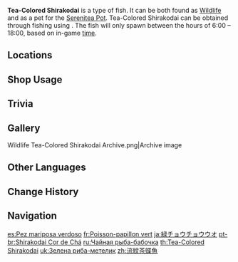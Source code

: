 {{About|the fish|the [[furnishing]]|Ornamental Tea-Colored Shirakodai}}
{{Item Infobox
|id           = 131015
|type         = Fish
|invCategory  = Materials
|lbFamily     = Fish
|lbGroup      = Butterflyfish
|lbType       = Wildlife
|bait         = False Worm Bait
|image        = Item Tea-Colored Shirakodai.png
|location     = 
|quality      = 3
|description  = A gentle, elegant butterflyfish variant. It has a lovely, streamlined dorsal fin, and has the nickname "Queen of the Waters."<br>Tea-colored patterns swirl around this inquisitive fish that seems strongly interested in everything around it. Unfortunately, its method of expressing interest in anything is to have a nibble to see if it can be eaten. This isn't a malicious move by any means, but it has landed this species in hot water many times all the same.
|source1      = [[Fishing]]
}}
'''Tea-Colored Shirakodai''' is a type of fish. It can be both found as [[Wildlife]] and as a pet for the [[Serenitea Pot]]. Tea-Colored Shirakodai can be obtained through fishing using {{Item|False Worm Bait|24}}. The fish will only spawn between the hours of 6:00 – 18:00, based on in-game [[time]].

==Locations==
{{Main|Fishing Points}}
{{Fishing Points by Category Table|fish=1}}

==Shop Usage==
{{Shop Usage}}

==Trivia==
{{Transclude|Brown Shirakodai|Trivia}}

==Gallery==
<gallery>
Wildlife Tea-Colored Shirakodai Archive.png|Archive image
</gallery>

==Other Languages==
{{Other Languages
|en      = Tea-Colored Shirakodai
|zhs     = 流纹茶蝶鱼
|zhs_rm  = Liúwén Chá Diéyú
|zht     = 流紋茶蝶魚
|zht_rm  = Liúwén Chá Diéyú
|zh_tl   = Flow-Patterned Tea-Colored Butterflyfish
|ja      = 緑{{tt|チョウチョウウオ|蝶々魚}}
|ja_rm   = Midori Chouchou-uo
|ja_tl   = Green Butterflyfish
|ko      = 녹색 나비고기
|ko_tl   = Green Butterflyfish
|es      = Pez mariposa verdoso
|es_tl   = Greenish Butterflyfish
|fr      = Poisson-papillon vert
|fr_tl   = Green Butterflyfish
|ru      = Чайная рыба-бабочка
|ru_tl   = Tea-Colored Butterfly-Fish
|th      = Tea-Colored Shirakodai
|vi      = Cá Bướm Vân Trà
|vi_tl   = Cloudy Tea-colored Butterflyfish
|de      = Teefarbiger Schmetterlingsfisch
|de_tl   = Tea-Colored Butterflyfish
|id      = Tea-Colored Shirakodai
|pt      = Shirakodai Cor de Chá
|pt_tl   = Tea-Colored Shirakodai
|tr      = Yeşil Kırlangıç Balığı
|tr_tl   = Green Snapper
|it      = Shirakodai color tè
|it_tl   = 
}}

==Change History==
{{Change History|2.1}}

==Navigation==
{{Material Navbox|type=Fishing Materials|state=collapsed}}
{{Wildlife Navbox}}

[[es:Pez mariposa verdoso]]
[[fr:Poisson-papillon vert]]
[[ja:緑チョウチョウウオ]]
[[pt-br:Shirakodai Cor de Chá]]
[[ru:Чайная рыба-бабочка]]
[[th:Tea-Colored Shirakodai]]
[[uk:Зелена риба-метелик]]
[[zh:流紋茶蝶魚]]